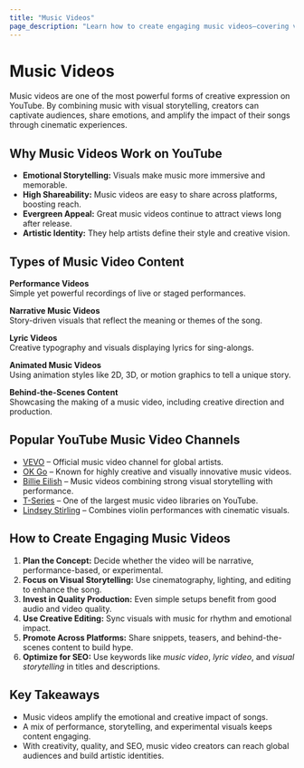 ```yaml
---
title: "Music Videos"
page_description: "Learn how to create engaging music videos—covering visual storytelling, performance, editing techniques, and creative direction."
---
```


# Music Videos

Music videos are one of the most powerful forms of creative expression on YouTube. By combining music with visual storytelling, creators can captivate audiences, share emotions, and amplify the impact of their songs through cinematic experiences.

## Why Music Videos Work on YouTube

- **Emotional Storytelling:** Visuals make music more immersive and memorable.  
- **High Shareability:** Music videos are easy to share across platforms, boosting reach.  
- **Evergreen Appeal:** Great music videos continue to attract views long after release.  
- **Artistic Identity:** They help artists define their style and creative vision.  
 
## Types of Music Video Content

**Performance Videos**  
Simple yet powerful recordings of live or staged performances.  

**Narrative Music Videos**  
Story-driven visuals that reflect the meaning or themes of the song.  

**Lyric Videos**  
Creative typography and visuals displaying lyrics for sing-alongs.  

**Animated Music Videos**  
Using animation styles like 2D, 3D, or motion graphics to tell a unique story.  

**Behind-the-Scenes Content**  
Showcasing the making of a music video, including creative direction and production.  

## Popular YouTube Music Video Channels

- [VEVO](https://www.youtube.com/@vevo) – Official music video channel for global artists.  
- [OK Go](https://www.youtube.com/@okgo) – Known for highly creative and visually innovative music videos.  
- [Billie Eilish](https://www.youtube.com/@BillieEilish) – Music videos combining strong visual storytelling with performance.  
- [T-Series](https://www.youtube.com/@tseries) – One of the largest music video libraries on YouTube.  
- [Lindsey Stirling](https://www.youtube.com/@LindseyStirling) – Combines violin performances with cinematic visuals.  

## How to Create Engaging Music Videos

1. **Plan the Concept:** Decide whether the video will be narrative, performance-based, or experimental.  
2. **Focus on Visual Storytelling:** Use cinematography, lighting, and editing to enhance the song.  
3. **Invest in Quality Production:** Even simple setups benefit from good audio and video quality.  
4. **Use Creative Editing:** Sync visuals with music for rhythm and emotional impact.  
5. **Promote Across Platforms:** Share snippets, teasers, and behind-the-scenes content to build hype.  
6. **Optimize for SEO:** Use keywords like *music video*, *lyric video*, and *visual storytelling* in titles and descriptions.  

## Key Takeaways

- Music videos amplify the emotional and creative impact of songs.  
- A mix of performance, storytelling, and experimental visuals keeps content engaging.  
- With creativity, quality, and SEO, music video creators can reach global audiences and build artistic identities.  
